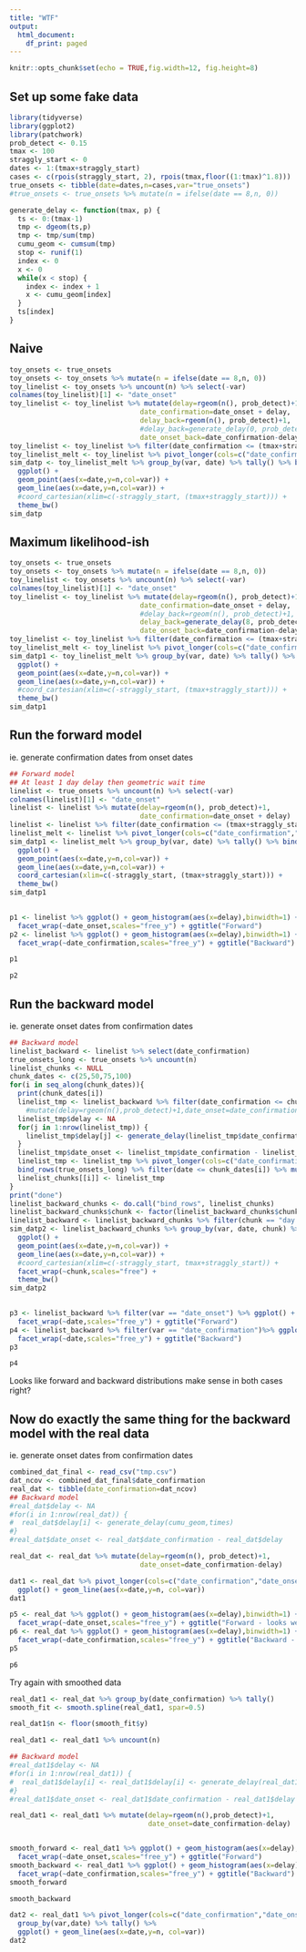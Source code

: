 ```yaml
---
title: "WTF"
output:
  html_document:
    df_print: paged
---
```


```r
knitr::opts_chunk$set(echo = TRUE,fig.width=12, fig.height=8)
```

## Set up some fake data
```r
library(tidyverse)
library(ggplot2)
library(patchwork)
prob_detect <- 0.15
tmax <- 100
straggly_start <- 0
dates <- 1:(tmax+straggly_start)
cases <- c(rpois(straggly_start, 2), rpois(tmax,floor((1:tmax)^1.8)))
true_onsets <- tibble(date=dates,n=cases,var="true_onsets")
#true_onsets <- true_onsets %>% mutate(n = ifelse(date == 8,n, 0))

generate_delay <- function(tmax, p) {  
  ts <- 0:(tmax-1)
  tmp <- dgeom(ts,p)
  tmp <- tmp/sum(tmp)
  cumu_geom <- cumsum(tmp)
  stop <- runif(1)
  index <- 0
  x <- 0
  while(x < stop) {
    index <- index + 1
    x <- cumu_geom[index]
  }
  ts[index]
}
```

## Naive
```r
toy_onsets <- true_onsets
toy_onsets <- toy_onsets %>% mutate(n = ifelse(date == 8,n, 0))
toy_linelist <- toy_onsets %>% uncount(n) %>% select(-var)
colnames(toy_linelist)[1] <- "date_onset"
toy_linelist <- toy_linelist %>% mutate(delay=rgeom(n(), prob_detect)+1,
                                date_confirmation=date_onset + delay,
                                delay_back=rgeom(n(), prob_detect)+1,
                                #delay_back=generate_delay(0, prob_detect)+1,
                                date_onset_back=date_confirmation-delay_back)
toy_linelist <- toy_linelist %>% filter(date_confirmation <= (tmax+straggly_start))
toy_linelist_melt <- toy_linelist %>% pivot_longer(cols=c("date_confirmation","date_onset","date_onset_back"), names_to="var",values_to="date")
sim_datp <- toy_linelist_melt %>% group_by(var, date) %>% tally() %>% bind_rows(toy_onsets) %>% 
  ggplot() + 
  geom_point(aes(x=date,y=n,col=var)) +
  geom_line(aes(x=date,y=n,col=var)) +
  #coord_cartesian(xlim=c(-straggly_start, (tmax+straggly_start))) +
  theme_bw()
sim_datp

```


## Maximum likelihood-ish
```r
toy_onsets <- true_onsets
toy_onsets <- toy_onsets %>% mutate(n = ifelse(date == 8,n, 0))
toy_linelist <- toy_onsets %>% uncount(n) %>% select(-var)
colnames(toy_linelist)[1] <- "date_onset"
toy_linelist <- toy_linelist %>% mutate(delay=rgeom(n(), prob_detect)+1,
                                date_confirmation=date_onset + delay,
                                #delay_back=rgeom(n(), prob_detect)+1,
                                delay_back=generate_delay(8, prob_detect)+1,
                                date_onset_back=date_confirmation-delay_back)
toy_linelist <- toy_linelist %>% filter(date_confirmation <= (tmax+straggly_start))
toy_linelist_melt <- toy_linelist %>% pivot_longer(cols=c("date_confirmation","date_onset","date_onset_back"), names_to="var",values_to="date")
sim_datp1 <- toy_linelist_melt %>% group_by(var, date) %>% tally() %>% bind_rows(toy_onsets) %>% 
  ggplot() + 
  geom_point(aes(x=date,y=n,col=var)) +
  geom_line(aes(x=date,y=n,col=var)) +
  #coord_cartesian(xlim=c(-straggly_start, (tmax+straggly_start))) +
  theme_bw()
sim_datp1

```

## Run the forward model
ie. generate confirmation dates from onset dates
```r
## Forward model
## At least 1 day delay then geometric wait time
linelist <- true_onsets %>% uncount(n) %>% select(-var)
colnames(linelist)[1] <- "date_onset"
linelist <- linelist %>% mutate(delay=rgeom(n(), prob_detect)+1,
                                date_confirmation=date_onset + delay)
linelist <- linelist %>% filter(date_confirmation <= (tmax+straggly_start))
linelist_melt <- linelist %>% pivot_longer(cols=c("date_confirmation","date_onset"), names_to="var",values_to="date")
sim_datp1 <- linelist_melt %>% group_by(var, date) %>% tally() %>% bind_rows(true_onsets) %>% 
  ggplot() + 
  geom_point(aes(x=date,y=n,col=var)) +
  geom_line(aes(x=date,y=n,col=var)) +
  coord_cartesian(xlim=c(-straggly_start, (tmax+straggly_start))) +
  theme_bw()
sim_datp1
  
```

```r

p1 <- linelist %>% ggplot() + geom_histogram(aes(x=delay),binwidth=1) + 
  facet_wrap(~date_onset,scales="free_y") + ggtitle("Forward")
p2 <- linelist %>% ggplot() + geom_histogram(aes(x=delay),binwidth=1) + 
  facet_wrap(~date_confirmation,scales="free_y") + ggtitle("Backward")

p1
```
```r
p2
```

## Run the backward model
ie. generate onset dates from confirmation dates
```r
## Backward model
linelist_backward <- linelist %>% select(date_confirmation)
true_onsets_long <- true_onsets %>% uncount(n)
linelist_chunks <- NULL
chunk_dates <- c(25,50,75,100)
for(i in seq_along(chunk_dates)){
  print(chunk_dates[i])
  linelist_tmp <- linelist_backward %>% filter(date_confirmation <= chunk_dates[i]) #%>% 
    #mutate(delay=rgeom(n(),prob_detect)+1,date_onset=date_confirmation-delay) %>%
  linelist_tmp$delay <- NA
  for(j in 1:nrow(linelist_tmp)) {
    linelist_tmp$delay[j] <- generate_delay(linelist_tmp$date_confirmation[j],prob_detect)+1
  }
  linelist_tmp$date_onset <- linelist_tmp$date_confirmation - linelist_tmp$delay
  linelist_tmp <- linelist_tmp %>% pivot_longer(cols=c("date_confirmation","date_onset"), names_to="var",values_to="date") %>%
  bind_rows(true_onsets_long) %>% filter(date <= chunk_dates[i]) %>% mutate(chunk=paste0("day <= ",chunk_dates[i]))
  linelist_chunks[[i]] <- linelist_tmp
}
print("done")
linelist_backward_chunks <- do.call("bind_rows", linelist_chunks)
linelist_backward_chunks$chunk <- factor(linelist_backward_chunks$chunk, levels=c("day <= 25", "day <= 50","day <= 75", "day <= 100"))
linelist_backward <- linelist_backward_chunks %>% filter(chunk == "day <= 100") %>% select(-chunk)
sim_datp2 <- linelist_backward_chunks %>% group_by(var, date, chunk) %>% tally() %>%
  ggplot() + 
  geom_point(aes(x=date,y=n,col=var)) +
  geom_line(aes(x=date,y=n,col=var)) +
  #coord_cartesian(xlim=c(-straggly_start, tmax+straggly_start)) +
  facet_wrap(~chunk,scales="free") +
  theme_bw()
sim_datp2
  
```


```r

p3 <- linelist_backward %>% filter(var == "date_onset") %>% ggplot() + geom_histogram(aes(x=delay),binwidth=1) + 
  facet_wrap(~date,scales="free_y") + ggtitle("Forward")
p4 <- linelist_backward %>% filter(var == "date_confirmation")%>% ggplot() + geom_histogram(aes(x=delay),binwidth=1) + 
  facet_wrap(~date,scales="free_y") + ggtitle("Backward")
p3
```
```r
p4
```

Looks like forward and backward distributions make sense in both cases right?


## Now do exactly the same thing for the backward model with the real data
ie. generate onset dates from confirmation dates
```r
combined_dat_final <- read_csv("tmp.csv")
dat_ncov <- combined_dat_final$date_confirmation
real_dat <- tibble(date_confirmation=dat_ncov) 
## Backward model
#real_dat$delay <- NA
#for(i in 1:nrow(real_dat)) {
#  real_dat$delay[i] <- generate_delay(cumu_geom,times)
#}
#real_dat$date_onset <- real_dat$date_confirmation - real_dat$delay

real_dat <- real_dat %>% mutate(delay=rgeom(n(), prob_detect)+1,
                                date_onset=date_confirmation-delay)

dat1 <- real_dat %>% pivot_longer(cols=c("date_confirmation","date_onset"), names_to="var",values_to="date") %>% group_by(var,date) %>% tally() %>%
  ggplot() + geom_line(aes(x=date,y=n, col=var))
dat1

```

```r
p5 <- real_dat %>% ggplot() + geom_histogram(aes(x=delay),binwidth=1) + 
  facet_wrap(~date_onset,scales="free_y") + ggtitle("Forward - looks weird")
p6 <- real_dat %>% ggplot() + geom_histogram(aes(x=delay),binwidth=1) + 
  facet_wrap(~date_confirmation,scales="free_y") + ggtitle("Backward - looks fine")
p5
```

```r
p6
```

Try again with smoothed data
```r
real_dat1 <- real_dat %>% group_by(date_confirmation) %>% tally()
smooth_fit <- smooth.spline(real_dat1, spar=0.5)

real_dat1$n <- floor(smooth_fit$y)

real_dat1 <- real_dat1 %>% uncount(n)

## Backward model
#real_dat1$delay <- NA
#for(i in 1:nrow(real_dat1)) {
#  real_dat1$delay[i] <- real_dat1$delay[i] <- generate_delay(real_dat1$date_confirmation[i],prob_detect)+1
#}
#real_dat1$date_onset <- real_dat1$date_confirmation - real_dat1$delay

real_dat1 <- real_dat1 %>% mutate(delay=rgeom(n(),prob_detect)+1,
                                  date_onset=date_confirmation-delay)


smooth_forward <- real_dat1 %>% ggplot() + geom_histogram(aes(x=delay),binwidth=1) + 
  facet_wrap(~date_onset,scales="free_y") + ggtitle("Forward")
smooth_backward <- real_dat1 %>% ggplot() + geom_histogram(aes(x=delay),binwidth=1) + 
  facet_wrap(~date_confirmation,scales="free_y") + ggtitle("Backward")
smooth_forward

```
```r
smooth_backward
```

```r
dat2 <- real_dat1 %>% pivot_longer(cols=c("date_confirmation","date_onset"), names_to="var",values_to="date") %>% 
  group_by(var,date) %>% tally() %>%
  ggplot() + geom_line(aes(x=date,y=n, col=var))
dat2
```
